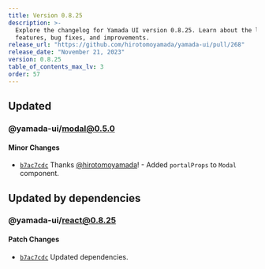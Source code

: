 ```yaml
---
title: Version 0.8.25
description: >-
  Explore the changelog for Yamada UI version 0.8.25. Learn about the latest
  features, bug fixes, and improvements.
release_url: "https://github.com/hirotomoyamada/yamada-ui/pull/268"
release_date: "November 21, 2023"
version: 0.8.25
table_of_contents_max_lv: 3
order: 57
---
```


## Updated

### @yamada-ui/modal@0.5.0

#### Minor Changes

- [`b7ac7cdc`](https://github.com/hirotomoyamada/yamada-ui/commit/b7ac7cdc9dcb8d11402bd8784c256313956a3a59) Thanks [@hirotomoyamada](https://github.com/hirotomoyamada)! - Added `portalProps` to `Modal` component.

## Updated by dependencies

### @yamada-ui/react@0.8.25

#### Patch Changes

- [`b7ac7cdc`](https://github.com/hirotomoyamada/yamada-ui/commit/b7ac7cdc9dcb8d11402bd8784c256313956a3a59) Updated dependencies.
